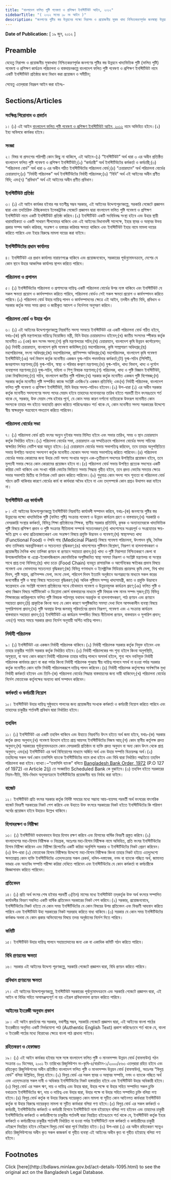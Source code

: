 ```yaml
---
title: "বাংলাদেশ ফলিত পুষ্টি গবেষণা ও প্রশিক্ষণ ইনস্টিটিউট আইন, ২০১২"
sidebarTitle: "( ২০১২ সনের ১৮ নং আইন )"
description: "জনগণের পুষ্টির স্তর উন্নয়নের লক্ষ্যে নিরাপদ ও প্রয়োজনীয় সুষম খাদ্য নিশ্চিতকরণপূর্বক জনস্বাস্থ্য উন্নয়নের জন্য খাদ্যভিত্তিক পুষ্টি (ফলিত পুষ্টি) গবেষণা ও প্রশিক্ষণ কার্যক্রম পরিচালনা ও বাস্তবায়নকল্পে বাংলাদেশ ফলিত পুষ্টি গবেষণা ও প্রশিক্ষণ ইনস্টিটিউট নামে একটি ইনস্টিটিউট প্রতিষ্ঠার লক্ষ্যে প্রণীত আইন"
---
```


**Date of Publication:** [ ১৯ জুন, ২০১২ ]

## Preamble

যেহেতু নিরাপদ ও প্রয়োজনীয় সুষমখাদ্য নিশ্চিতকরণপূর্বক জনগণের পুষ্টির স্তর উন্নয়নে খাদ্যভিত্তিক পুষ্টি (ফলিত পুষ্টি) গবেষণা ও প্রশিক্ষণ কার্যক্রম পরিচালনা ও বাস্তবায়নকল্পে বাংলাদেশ ফলিত পুষ্টি গবেষণা ও প্রশিক্ষণ ইনস্টিটিউট নামে একটি ইনস্টিটিউট প্রতিষ্ঠার জন্য বিধান করা প্রয়োজন ও সমীচীন;

সেহেতু এতদ্‌দ্বারা নিম্নরূপ আইন করা হইলঃ-

## Sections/Articles

### সংক্ষিপ্ত শিরোনাম ও প্রবর্তন

১। (১) এই আইন [বাংলাদেশ ফলিত পুষ্টি গবেষণা ও প্রশিক্ষণ ইনস্টিটিউট আইন, ২০১২](/laws/act-1095 "বাংলাদেশ ফলিত পুষ্টি গবেষণা ও প্রশিক্ষণ ইনস্টিটিউট আইন, ২০১২") নামে অভিহিত হইবে।(২) ইহা অবিলম্বে কার্যকর হইবে।

### সংজ্ঞা

২। বিষয় বা প্রসংগের পরিপন্থী কোন কিছু না থাকিলে, এই আইনে-(১) “ইনস্টিটিউট” অর্থ ধারা ৩ এর অধীন প্রতিষ্ঠিত বাংলাদেশ ফলিত পুষ্টি গবেষণা ও প্রশিক্ষণ ইনস্টিটিউট;(২) “কর্মচারী” অর্থ ইনস্টিটিউটের কর্মকর্তা ও কর্মচারী;(৩) “পরিচালনা বোর্ড” অর্থ ধারা ৬ এর অধীন গঠিত ইনস্টিটিউটের পরিচালনা বোর্ড;(৪) “চেয়ারম্যান” অর্থ পরিচালনা বোর্ডের চেয়ারম্যান;(৫) “নির্বাহী পরিচালক” অর্থ ইনস্টিটিউটের নির্বাহী পরিচালক;(৬) “বিধি” অর্থ এই আইনের অধীন প্রণীত বিধি; এবং(৭) “প্রবিধান” অর্থ এই আইনের অধীন প্রণীত প্রবিধান।

### ইনস্টিটিউট প্রতিষ্ঠা

৩। (১) এই আইন কার্যকর হইবার পর যতশীঘ্র সম্ভব সরকার, এই আইনের উদ্দেশ্যপূরণকল্পে, সরকারি গেজেটে প্রজ্ঞাপন দ্বারা এবং তদতিরিক্ত ঐচ্ছিকভাবে ইলেকট্রনিক গেজেটে প্রজ্ঞাপন দ্বারা বাংলাদেশ ফলিত পুষ্টি গবেষণা ও প্রশিক্ষণ ইনস্টিটিউট নামে একটি ইনস্টিটিউট প্রতিষ্ঠা করিবে।(২) ইনস্টিটিউট একটি সংবিধিবদ্ধ সংস্থা হইবে এবং উহার স্থায়ী ধারাবাহিকতা ও একটি সাধারণ সীলমোহর থাকিবে এবং এই আইনের বিধানাবলী সাপেক্ষে, ইহার স্থাবর ও অস্থাবর উভয় প্রকার সম্পদ অর্জন করিবার, সংরক্ষণ ও হস্তান্তর করিবার ক্ষমতা থাকিবে এবং ইনস্টিটিউট ইহার নামে মামলা দায়ের করিতে পারিবে এবং ইহার বিরুদ্ধে মামলা দায়ের করা যাইবে।

### ইনস্টিটিউটের প্রধান কার্যালয়

৪। ইনস্টিটিউট এর প্রধান কার্যালয় নারায়ণগঞ্জে থাকিবে এবং প্রয়োজনবোধে, সরকারের পূর্বানুমোদনক্রমে, দেশের যে কোন স্থানে উহার আঞ্চলিক কার্যালয় স্থাপন করিতে পারিবে।

### পরিচালনা ও প্রশাসন

৫। (১) ইনস্টিটিউটের পরিচালনা ও প্রশাসনের দায়িত্ব একটি পরিচালনা বোর্ডের উপর ন্যস্ত থাকিবে এবং ইনস্টিটিউট যে সকল ক্ষমতা প্রয়োগ ও কার্যসম্পাদন করিতে পারিবে, পরিচালনা বোর্ডও সেই সকল ক্ষমতা প্রয়োগ ও কার্যসম্পাদন করিতে পারিবে।(২) পরিচালনা বোর্ড উহার দায়িত্ব পালন ও কার্যসম্পাদনের ক্ষেত্রে এই আইন, তদধীন প্রণীত বিধি, প্রবিধান ও সরকার কর্তৃক সময় সময় প্রদত্ত ও জারীকৃত আদেশ ও নির্দেশনা অনুসরণ করিবে।

### পরিচালনা বোর্ড ও উহার গঠন

৬। (১) এই আইনের উদ্দেশ্যপূরণকল্পে নিম্নবর্ণিত সদস্য সমন্বয়ে ইনস্টিটিউট এর একটি পরিচালনা বোর্ড গঠিত হইবে, যথাঃ-(ক) কৃষি মন্ত্রণালয়ের দায়িত্বে নিয়োজিত মন্ত্রী, যিনি উহার চেয়ারম্যানও হইবেন;(খ) জাতীয় সংসদের স্পীকার কর্তৃক মনোনীত ০১ (এক) জন সংসদ সদস্য;(গ) কৃষি মন্ত্রণালয়ের সচিব;(ঘ) চেয়ারম্যান, বাংলাদেশ কৃষি উন্নয়ন কর্পোরেশন;(ঙ) নির্বাহী চেয়ারম্যান, বাংলাদেশ কৃষি গবেষণা কাউন্সিল;(চ) মহাপরিচালক, কৃষি সম্প্রসারণ অধিদপ্তর;(ছ) মহাপরিচালক, মৎস্য অধিদপ্তর;(জ) মহাপরিচালক, প্রাণিসম্পদ অধিদপ্তর;(ঝ) মহাপরিচালক, বাংলাদেশ কৃষি গবেষণা ইনস্টিটিউট;(ঞ) অর্থ বিভাগ কর্তৃক মনোনীত একজন যুগ্ম-সচিব পদমর্যাদার কর্মকর্তা;(ট) যুগ্ম-সচিব (সিপিটি), জনপ্রশাসন মন্ত্রণালয়;(ঠ) যুগ্ম-সচিব, স্বাস্থ্য ও পরিবার কল্যাণ মন্ত্রণালয়;(ড) যুগ্ম-সচিব, খাদ্য বিভাগ, খাদ্য ও দুর্যোগ ব্যবস্থাপনা মন্ত্রণালয়;(ঢ) যুগ্ম-সচিব, মহিলা ও শিশু বিষয়ক মন্ত্রণালয়;(ণ) পরিচালক, খাদ্য ও পুষ্টি বিজ্ঞান ইনস্টিটিউট, ঢাকা বিশ্ববিদ্যালয়;(ত) সচিব, বাংলাদেশ জাতীয় পুষ্টি পরিষদ;(থ) সরকার কর্তৃক মনোনীত একজন পুষ্টি বিশেষজ্ঞ;(দ) সরকার কর্তৃক মনোনীত পুষ্টি সম্পর্কিত কাজে সংশ্লিষ্ট এনজিও’র একজন প্রতিনিধি; এবং(ধ) নির্বাহী পরিচালক, বাংলাদেশ ফলিত পুষ্টি গবেষণা ও প্রশিক্ষণ ইনস্টিটিউট, যিনি উহার সদস্য-সচিবও হইবেন।(২) উপ-ধারা (১) এর অধীন সরকার কর্তৃক মনোনীত সদস্যগণের সদস্য পদের মেয়াদ হইবে তাহাদের মনোনয়নের তারিখ হইতে পরবর্তী তিন বৎসরঃতবে শর্ত থাকে যে, সরকার, উক্ত মেয়াদ শেষ হইবার পূর্বে, যে কোন সময় কারণ দর্শানো ব্যতিরেকে উক্তরূপ মনোনীত কোন সদস্যকে তাহার পদ হইতে অব্যাহতি প্রদান করিতে পারিবেঃআরও শর্ত থাকে যে, কোন মনোনীত সদস্য সরকারের উদ্দেশ্যে স্বীয় স্বাক্ষরযুক্ত পত্রযোগে পদত্যাগ করিতে পারিবেন।

### পরিচালনা বোর্ডের সভা

৭। (১) পরিচালনা বোর্ড প্রতি বৎসর অন্যূন দুইবার সভায় মিলিত হইবে এবং সভার তারিখ, সময় ও স্থান চেয়ারম্যান কর্তৃক নির্ধারিত হইবে।(২) পরিচালনা বোর্ডের সভা, চেয়ারম্যান এর সম্মতিক্রমে পরিচালনা বোর্ডের সদস্য সচিবের স্বাক্ষরিত লিখিত নোটিশ দ্বারা আহুত হইবে।(৩) চেয়ারম্যান বোর্ডের সভায় সভাপতিত্ব করিবেন, তবে তাহার অনুপস্থিতিতে সভায় উপস্থিত অন্যান্য সদস্যগণ কর্তৃক মনোনীত যেকোন সদস্য সভায় সভাপতিত্ব করিতে পারিবেন।(৪) পরিচালনা বোর্ডের সভার কোরামের জন্য উহার মোট সদস্য সংখ্যার অন্যূন এক-তৃতীয়াংশ সদস্যের উপস্থিতির প্রয়োজন হইবে, তবে মুলতবী সভার ক্ষেত্রে কোন কোরামের প্রয়োজন হইবে না।(৫) পরিচালনা বোর্ড সভায় উপস্থিত প্রত্যেক সদস্যের একটি করিয়া ভোট থাকিবে এবং সংখ্যা গরিষ্ঠ ভোটের ভিত্তিতে সভায় সিদ্ধান্ত গৃহীত হইবে, তবে প্রদত্ত ভোটের সমতার ক্ষেত্রে সভার সভাপতি দ্বিতীয় বা নির্ণায়ক ভোট প্রদান করিতে পারিবেন।(৬) শুধুমাত্র কোন সদস্য পদে শূন্যতা বা পরিচালনা বোর্ড গঠনে ত্রুটি থাকিবার কারণে বোর্ডের কার্য বা কার্যধারা অবৈধ হইবে না এবং তদ্‌সম্পর্কে কোন প্রশ্নও উত্থাপন করা যাইবে না।

### ইনস্টিটিউট এর কার্যাবলী

৮। এই আইনের উদ্দেশ্যপূরণকল্পে ইনস্টিটিউট নিম্নবর্ণিত কার্যাবলী সম্পাদন করিবে, যথাঃ-(ক) জনগণের পুষ্টির স্তর উন্নয়নের লক্ষ্যে খাদ্যভিত্তিক পুষ্টি (ফলিত পুষ্টি) সংক্রান্ত গবেষণা ও উন্নয়ন কার্যক্রম গ্রহণ ও বাস্তবায়ন;(খ) সরকারি ও বেসরকারি সংস্থার কর্মকর্তা, বিভিন্ন শিক্ষা প্রতিষ্ঠানের শিক্ষক, স্থানীয় সরকার প্রতিনিধি, কৃষক ও অন্যান্যদেরকে খাদ্যভিত্তিক পুষ্টি বিষয়ে প্রশিক্ষণ প্রদান ও পুষ্টি সংক্রান্ত নীতিমালা সম্পর্কে সচেতনকরণ;(গ) খাদ্যশস্যের সংগ্রহপূর্ব ও সংগ্রহোত্তর ক্ষয়-ক্ষতি হ্রাস ও খাদ্য প্রক্রিয়াজাতকরণ এবং সংরক্ষণ বিষয়ে প্রযুক্তি উদ্ভাবন ও গবেষণা;(ঘ) স্বাস্থ্যসম্মত খাদ্য (Functional Food) ও ঔষধি গাছ (Medicinal Plant) বিষয়ে গবেষণা পরিচালনা, উৎপাদন বৃদ্ধি, দৈনিক খাদ্য তালিকায় অন্তর্ভুক্তিকরণ ও সচেতনতা বৃদ্ধিকরণ;(ঙ) খাদ্যশস্যের পুষ্টিমান বিশ্লেষণ, নিরূপণ বা হালনাগাদকরণ ও প্রয়োজনীয় দৈনিক খাদ্য তালিকা প্রণয়ন বা প্রণয়নে সহায়তা প্রদান;(চ) খাদ্য ও পুষ্টি নিরাপত্তা নিশ্চিতকরণে জেলা বা উপজেলাভিত্তিক বা এগ্রো-ইকোলজিক্যাল জোনভিত্তিক অপুষ্টিজনিত স্বাস্থ্য সমস্যা নিরূপণ ও সংশ্লিষ্ট মন্ত্রণালয় বা সংস্থার সাথে প্রাপ্ত তথ্য বিনিময়;(ছ) খাদ্য চক্রে (Food Chain) ব্যবহৃত রাসায়নিক ও আর্সেনিকের ক্ষতিকর প্রভাব বিষয়ে গবেষণা এবং ভোক্তাদের সচেতনতা বৃদ্ধিকরণ;(জ) বিভিন্ন গণমাধ্যম ও ইলেক্ট্রনিক মিডিয়ায় প্রচারসহ কৃষি মেলা, বিশ্ব খাদ্য দিবস, পুষ্টি সপ্তাহ, প্রাণিসম্পদ মেলা, মৎস্য মেলা, পরিবেশ দিবস ইত্যাদি অনুষ্ঠানে অংশগ্রহণের মাধ্যমে সকল স্তরের জনগোষ্ঠীর পুষ্টি ও স্বাস্থ্য বিষয়ে সচেতনতা বৃদ্ধিকরণ;(ঝ) অধিক পুষ্টিমান সম্পন্ন খাদ্যসামগ্রী, জাত ও প্রযুক্তি উদ্ভাবনে স্বতন্ত্রভাবে এবং সংশ্লিষ্ট গবেষণা প্রতিষ্ঠানের সাথে যৌথভাবে গবেষণা ও উন্নয়নমূলক কার্যক্রম গ্রহণ;(ঞ) ফলিত পুষ্টি ও খাদ্য বিজ্ঞান বিষয়ে সার্টিফিকেট ও ডিপ্লোমা কোর্স বাস্তবায়নের মাধ্যমে পুষ্টি বিষয়ক দক্ষ মানব সম্পদ সৃজন;(ট) বিভিন্ন শিক্ষাস্তরের কারিকুলামে ফলিত পুষ্টি বিষয়ক পাঠসমূহ যথাযথ অন্তর্ভুক্ত বা হালনাগাদকরণ, পাঠ প্রণয়ন এবং প্রণয়নে সহায়তা প্রদান;(ঠ) প্রাকৃতিক কিংবা অন্য যে কোন কারণে অপুষ্টিজনিত সমস্যা দেখা দিলে আপদকালীন ব্যবস্থা বিষয়ে সুপারিশমালা প্রদান;(ড) পুষ্টি অবস্থার উপর জলবায়ু পরিবর্তনের প্রভাব নিরূপণ, গবেষণা এবং এ সংক্রান্ত কার্যক্রম বাস্তবায়নে সহায়তা প্রদান;(ঢ) ইনস্টিটিউট এর কার্যক্রম সম্পর্কিত বিষয়ে নীতিমালা প্রণয়ন, বাস্তবায়ন ও সুপারিশ প্রদান; এবং(ণ) সময়ে সময়ে সরকার প্রদত্ত নির্দেশ অনুযায়ী অর্পিত দায়িত্ব পালন।

### নির্বাহী পরিচালক

৯। (১) ইনস্টিটিউট এর একজন নির্বাহী পরিচালক থাকিবে।(২) নির্বাহী পরিচালক সরকার কর্তৃক নিযুক্ত হইবেন এবং তাহার চাকুরীর শর্তাদি সরকার কর্তৃক নির্ধারিত হইবে।(৩) নির্বাহী পরিচালকের পদ শূন্য হইলে কিংবা অনুপস্থিতি, অসুস্থতা, বা অন্য কোন কারণে নির্বাহী পরিচালক তাহার দায়িত্ব পালনে অসমর্থ হইলে, শূন্য পদে নবনিযুক্ত নির্বাহী পরিচালক কার্যভার গ্রহণ না করা পর্যন্ত কিংবা নির্বাহী পরিচালক পুনরায় স্বীয় দায়িত্ব পালনে সমর্থ না হওয়া পর্যন্ত সরকার কর্তৃক মনোনীত কোন ব্যক্তি নির্বাহী পরিচালকরূপে দায়িত্ব পালন করিবেন।(৪) নির্বাহী পরিচালক কর্তৃপক্ষের সার্বক্ষণিক মুখ্য নির্বাহী কর্মকর্তা হইবেন এবং তিনি-(ক) পরিচালনা বোর্ডের সিদ্ধান্ত বাস্তবায়নের জন্য দায়ী থাকিবেন;(খ) পরিচালনা বোর্ডের নির্দেশ মোতাবেক কর্তৃপক্ষের অন্যান্য কার্য সম্পাদন করিবেন।

### কর্মকর্তা ও কর্মচারী নিয়োগ

১০। ইনস্টিটিউট উহার দায়িত্ব সুষ্ঠুভাবে পালনের জন্য প্রয়োজনীয় সংখ্যক কর্মকর্তা ও কর্মচারী নিয়োগ করিতে পারিবে এবং তাহাদের চাকুরীর শর্তাবলী প্রবিধান দ্বারা নির্ধারিত হইবে।

### তহবিল

১১। (১) ইনস্টিটিউট এর একটি তহবিল থাকিবে এবং উহাতে নিম্নবর্ণিত উৎস হইতে অর্থ জমা হইবে, যথাঃ-(ক) সরকার কর্তৃক প্রদত্ত অনুদান;(খ) গবেষণা উদ্যোগ হইতে প্রাপ্ত আয়সহ ইনস্টিটিউটের নিজস্ব আয়;(গ) কোন স্থানীয় কর্তৃপক্ষ প্রদত্ত অনুদান;(ঘ) সরকারের পূর্বানুমোদনক্রমে কোন বেসরকারি প্রতিষ্ঠান বা ব্যক্তি প্রদত্ত অনুদান বা অন্য কোন উৎস থেকে প্রাপ্ত অনুদান; এবং(ঙ) ইনস্টিটিউট এর অর্থ বিনিয়োগের মাধ্যমে অর্জিত অর্থ এবং উহার সম্পত্তি বিক্রয়লব্ধ অর্থ।(২) তহবিলের সকল অর্থ কোন তফসিলি ব্যাংকে ইনস্টিটিউটের নামে রাখা হইবে এবং বিধি দ্বারা নির্ধারিত পদ্ধতিতে তহবিল পরিচালনা করা হইবে।ব্যাখ্যা।–“তফসিলি ব্যাংক” বলিতে [Bangladesh Bank Order, 1972](/laws/act-415 "Bangladesh Bank Order, 1972 ") (P.O 127 of 1972) এর Article 2(j) তে সংজ্ঞায়িত Scheduled Bank কে বুঝাইবে।(৩) তহবিল হইতে সরকারের নিয়ম-নীতি, বিধি-বিধান অনুসরণক্রমে ইনস্টিটিউটের প্রয়োজনীয় ব্যয় নির্বাহ করা যাইবে।

### বাজেট

১২। ইনস্টিটিউট প্রতি বৎসর সরকার কর্তৃক নির্দিষ্ট সময়ের মধ্যে সম্ভাব্য আয়-ব্যয়সহ পরবর্তী অর্থ বৎসরের বাৎসরিক বাজেট বিবরণী সরকারের নিকট পেশ করিবে এবং উহাতে উক্ত বৎসরে সরকারের নিকট হইতে ইনস্টিটিউটের কি পরিমাণ অর্থের প্রয়োজন হইবে উহারও উল্লেখ থাকিবে।

### হিসাবরক্ষণ ও নিরীক্ষা

১৩। (১) ইনস্টিটিউট যথাযথভাবে উহার হিসাব রক্ষণ করিবে এবং হিসাবের বার্ষিক বিবরণী প্রস্তুত করিবে।(২) বাংলাদেশের মহা-হিসাব নিরীক্ষক ও নিয়ন্ত্রক, অতঃপর মহা-হিসাব নিরীক্ষক নামে অভিহিত, প্রতি বৎসর ইনস্টিটিউটের হিসাব নিরীক্ষা করিবেন এবং নিরীক্ষা রিপোর্টের একটি করিয়া অনুলিপি সরকার ও ইনস্টিটিউটের নিকট প্রেরণ করিবেন।(৩) উপ-ধারা (২) মোতাবেক হিসাব নিরীক্ষার উদ্দেশ্যে মহা-হিসাব নিরীক্ষক কিংবা তাহার নিকট হইতে এতদু্দ্দেশ্যে ক্ষমতাপ্রাপ্ত কোন ব্যক্তি ইনস্টিটিউটের এতদ্‌সংক্রান্ত সকল রেকর্ড, দলিল-দস্তাবেজ, নগদ বা ব্যাংকে গচ্ছিত অর্থ, জামানত ভাণ্ডার এবং অন্যবিধ সম্পত্তি পরীক্ষা করিয়া দেখিতে পারিবেন এবং ইনস্টিটিউটের যে কোন কর্মকর্তা বা কর্মচারীকে জিজ্ঞাসাবাদ করিতে পারিবেন।

### প্রতিবেদন

১৪। (১) প্রতি অর্থ বৎসর শেষ হইবার পরবর্তী ৩(তিন) মাসের মধ্যে ইনস্টিটিউট তদ্‌কর্তৃক উক্ত অর্থ বৎসরে সম্পাদিত কার্যাবলীর বিবরণ সম্বলিত একটি বার্ষিক প্রতিবেদন সরকারের নিকট পেশ করিবে।(২) সরকার, প্রয়োজনবোধে, ইনস্টিটিউটের নিকট হইতে যে কোন সময় ইনস্টিটিউটের যে কোন বিষয়ের উপর প্রতিবেদন এবং বিবরণী আহবান করিতে পারিবে এবং ইনস্টিটিউট উহা সরকারের নিকট সরবরাহ করিতে বাধ্য থাকিবে।(৩) সরকার যে কোন সময় ইনস্টিটিউটের কর্মকাণ্ড অথবা যে কোন প্রকার অভিযোগের বিষয়ে তদন্ত অনুষ্ঠানের নির্দেশ দিতে পারিবে।

### কমিটি

১৫। ইনস্টিটিউট উহার দায়িত্ব পালনে সহায়তাদানের জন্য এক বা একাধিক কমিটি গঠন করিতে পারিবে।

### বিধি প্রণয়নের ক্ষমতা

১৬। সরকার এই আইনের উদ্দেশ্য পূরণকল্পে, সরকারি গেজেটে প্রজ্ঞাপন দ্বারা, বিধি প্রণয়ন করিতে পারিবে।

### প্রবিধান প্রণয়নের ক্ষমতা

১৭। এই আইনের উদ্দেশ্যপূরণকল্পে, ইনস্টিটিউট সরকারের পূর্বানুমোদনক্রমে এবং সরকারি গেজেটে প্রজ্ঞাপন দ্বারা, এই আইন বা বিধির সহিত অসামঞ্জস্যপূর্ণ না হয় এইরূপ প্রবিধানমালা প্রণয়ন করিতে পারিবে।

### আইনের ইংরেজী অনুবাদ প্রকাশ

১৮। এই আইন প্রবর্তনের পর সরকার, যথাশীঘ্র সম্ভব, সরকারি গেজেটে প্রজ্ঞাপন দ্বারা, এই আইনের বাংলা পাঠের ইংরেজীতে অনূদিত একটি নির্ভরযোগ্য পাঠ (Authentic English Text) প্রকাশ করিবেঃতবে শর্ত থাকে যে, বাংলা ও ইংরেজী পাঠের মধ্যে বিরোধের ক্ষেত্রে বাংলা পাঠ প্রাধান্য পাইবে।

### রহিতকরণ ও হেফাজত

১৯। (১) এই আইন কার্যকর হইবার সঙ্গে সঙ্গে বাংলাদেশ ফলিত পুষ্টি ও মানবসম্পদ উন্নয়ন বোর্ড (বাফমাউব) গঠন সংক্রান্ত ৩০ ডিসেম্বর, ২০০১ ইং তারিখের রিজুলিউশন নং-কৃষি-৪/বারটান-১/২০০০/৫৬৩ এতদ্‌দ্বারা রহিত হইবে এবং রহিতকৃত রিজুলিউশনের অধীন প্রতিষ্ঠিত বাংলাদেশ ফলিত পুষ্টি ও মানবসম্পদ উন্নয়ন বোর্ড (বাফমাউব), অতঃপর “বিলুপ্ত বোর্ড” বলিয়া উল্লিখিত, বিলুপ্ত হইবে।(২) বিলুপ্ত বোর্ড এর সকল স্থাবর ও অস্থাবর সম্পত্তি, নগদ ও ব্যাংকে গচ্ছিত অর্থ এবং এতদ্‌সংক্রান্ত সকল দাবী ও অধিকার ইনস্টিটিউটের নিকট হস্তান্তরিত হইবে এবং ইনস্টিটিউট উহার অধিকারী হইবে।(৩) বিলুপ্ত বোর্ড এর সকল ঋণ, দায় ও দায়িত্ব এবং উহার দ্বারা, উহার পক্ষে বা উহার সহিত সম্পাদিত সকল চুক্তি যথাক্রমে ইনস্টিটিউটের ঋণ, দায় ও দায়িত্ব এবং উহার দ্বারা, উহার পক্ষে বা উহার সহিত সম্পাদিত চুক্তি বলিয়া গণ্য হইবে।(৪) বিলুপ্ত বোর্ড কর্তৃক বা উহার বিরুদ্ধে দায়েরকৃত কোন মামলা বা সূচীত কোন আইনগত কার্যধারা ইনস্টিটিউট কর্তৃক বা উহার বিরুদ্ধে দায়েরকৃত মামলা বা সূচীত কার্যধারা বলিয়া গণ্য হইবে।(৫) বিলুপ্ত বোর্ড এর সকল কর্মকর্তা ও কর্মচারী, ইনস্টিটিউটের কর্মকর্তা ও কর্মচারী হিসাবে ইনস্টিটিউটে ন্যস্ত হইয়াছেন বলিয়া গণ্য হইবেন এবং তাহাদের চাকুরী ইনস্টিটিউটের কর্মকর্তা ও কর্মচারীগণের চাকুরীর শর্তাবলী দ্বারা নিয়ন্ত্রিত হইবেঃতবে শর্ত থাকে যে, ইনস্টিটিউট কর্তৃক ইহার কর্মকর্তা ও কর্মচারীদের চাকুরীর শর্তাবলী নির্ধারিত না হওয়া পর্যন্ত ইনস্টিটিউটে ন্যস্ত কর্মকর্তা ও কর্মচারীদের চাকুরী এইরূপে নিয়ন্ত্রিত হইবে যেইরূপে বিলুপ্ত বোর্ড দ্বারা পূর্বে নিয়ন্ত্রিত হইত।(৬) উপ-ধারা (১) এর অধীন রহিতকরণ সত্ত্বেও রহিত রিজুলিউশনের অধীন কৃত সকল কাজকর্ম বা গৃহীত ব্যবস্থা এই আইনের অধীন কৃত বা গৃহীত হইয়াছে বলিয়া গণ্য হইবে।

## Footnotes

<Note>
  Click [here](http://bdlaws.minlaw.gov.bd/act-details-1095.html) to see the original act on the Bangladesh Legal Database.
</Note>
